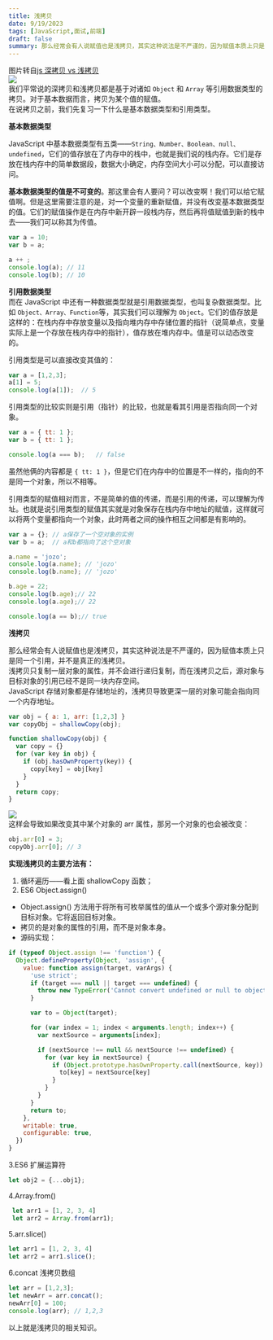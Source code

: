 ```yaml
---
title: 浅拷贝
date: 9/19/2023
tags: [JavaScript,面试,前端]
draft: false
summary: 那么经常会有人说赋值也是浅拷贝，其实这种说法是不严谨的，因为赋值本质上只是同一个引用，并不是真正的浅拷贝。 浅拷贝只复制一层对象的属性，并不会进行递归复制，而在浅拷贝之后，源对象与目标对象的引用已经不是同一块内存空间。 JavaScript 存储对象都是存储地址的，浅拷贝导致更深一层的对象可能会指向同一个内存地址。
---
```


图片转自[js 深拷贝 vs 浅拷贝](https://juejin.cn/post/6844903493925371917)\
![](https://note.ihsxu.com/api/imgs/1695050638028.webp)\
我们平常说的深拷贝和浅拷贝都是基于对诸如 `Object` 和 `Array` 等引用数据类型的拷贝。对于基本数据而言，拷贝为某个值的赋值。\
在说拷贝之前，我们先复习一下什么是基本数据类型和引用类型。

**基本数据类型**

JavaScript 中基本数据类型有五类——`String、Number、Boolean、null、undefined`，它们的值存放在了内存中的栈中，也就是我们说的栈内存。它们是存放在栈内存中的简单数据段，数据大小确定，内存空间大小可以分配，可以直接访问。

**基本数据类型的值是不可变的**。那这里会有人要问？可以改变啊！我们可以给它赋值啊。但是这里需要注意的是，对一个变量的重新赋值，并没有改变基本数据类型的值。它们的赋值操作是在内存中新开辟一段栈内存，然后再将值赋值到新的栈中去——我们可以称其为传值。

```javascript
var a = 10;
var b = a;

a ++ ;
console.log(a); // 11
console.log(b); // 10
```

**引用数据类型**\
而在 JavaScript 中还有一种数据类型就是引用数据类型，也叫复杂数据类型。比如 `Object、Array、Function`等，其实我们可以理解为 `Object`。它们的值存放是这样的：在栈内存中存放变量以及指向堆内存中存储位置的指针（说简单点，变量实际上是一个存放在栈内存中的指针），值存放在堆内存中。值是可以动态改变的。

引用类型是可以直接改变其值的：

```javascript
var a = [1,2,3];
a[1] = 5;
console.log(a[1]);  // 5
```

引用类型的比较实则是引用（指针）的比较，也就是看其引用是否指向同一个对象。

```javascript
var a = { tt: 1 };
var b = { tt: 1 };

console.log(a === b);   // false
```

虽然他俩的内容都是 `{ tt: 1 }`，但是它们在内存中的位置是不一样的，指向的不是同一个对象，所以不相等。

引用类型的赋值相对而言，不是简单的值的传递，而是引用的传递，可以理解为传址。也就是说引用类型的赋值其实就是对象保存在栈内存中地址的赋值，这样就可以将两个变量都指向一个对象，此时两者之间的操作相互之间都是有影响的。

```javascript
var a = {}; // a保存了一个空对象的实例
var b = a;  // a和b都指向了这个空对象

a.name = 'jozo';
console.log(a.name); // 'jozo'
console.log(b.name); // 'jozo'

b.age = 22;
console.log(b.age);// 22
console.log(a.age);// 22

console.log(a == b);// true
```

**浅拷贝**

那么经常会有人说赋值也是浅拷贝，其实这种说法是不严谨的，因为赋值本质上只是同一个引用，并不是真正的浅拷贝。\
浅拷贝只复制一层对象的属性，并不会进行递归复制，而在浅拷贝之后，源对象与目标对象的引用已经不是同一块内存空间。\
JavaScript 存储对象都是存储地址的，浅拷贝导致更深一层的对象可能会指向同一个内存地址。

```javascript
var obj = { a: 1, arr: [1,2,3] }
var copyObj = shallowCopy(obj);

function shallowCopy(obj) {
  var copy = {}
  for (var key in obj) {
    if (obj.hasOwnProperty(key)) {
      copy[key] = obj[key]
    }
  }
  return copy;
}
```

![](https://note.ihsxu.com/api/imgs/1695050729028.webp)\
这样会导致如果改变其中某个对象的 arr 属性，那另一个对象的也会被改变：

```javascript
obj.arr[0] = 3;
copyObj.arr[0]; // 3
```

**实现浅拷贝的主要方法有：**

1.  循环遍历——看上面 shallowCopy 函数；
2.  ES6 Object.assign()

*   Object.assign() 方法用于将所有可枚举属性的值从一个或多个源对象分配到目标对象。它将返回目标对象。
*   拷贝的是对象的属性的引用，而不是对象本身。
*   源码实现：

```javascript
if (typeof Object.assign !== 'function') {
  Object.defineProperty(Object, 'assign', {
    value: function assign(target, varArgs) {
      'use strict';
      if (target === null || target === undefined) {
        throw new TypeError('Cannot convert undefined or null to object');
      }

      var to = Object(target);

      for (var index = 1; index < arguments.length; index++) {
        var nextSource = arguments[index];

        if (nextSource !== null && nextSource !== undefined) {
          for (var key in nextSource) {
            if (Object.prototype.hasOwnProperty.call(nextSource, key)) {
              to[key] = nextSource[key]
            }
          }
        }
      }
      return to;
    },
    writable: true,
    configurable: true,
  })
}
```

3.ES6 扩展运算符

```javascript
let obj2 = {...obj1};
```

4.Array.from()

```javascript
 let arr1 = [1, 2, 3, 4]
 let arr2 = Array.from(arr1);
```

5.arr.slice()

```javascript
let arr1 = [1, 2, 3, 4]
let arr2 = arr1.slice();
```

6.concat 浅拷贝数组

```javascript
let arr = [1,2,3];
let newArr = arr.concat();
newArr[0] = 100;
console.log(arr); // 1,2,3
```

以上就是浅拷贝的相关知识。

